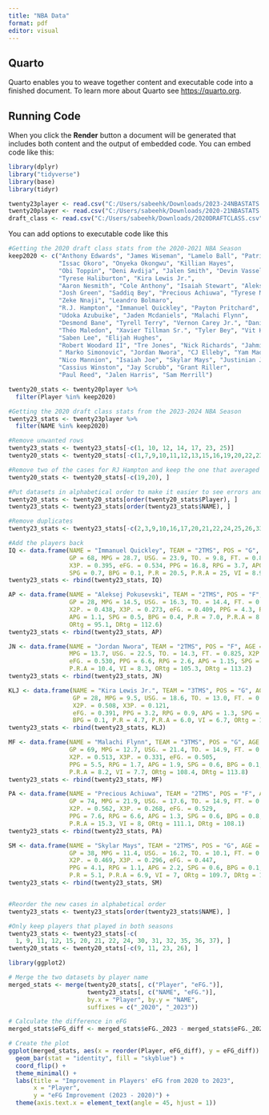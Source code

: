 ---
title: "NBA Data"
format: pdf
editor: visual
---

## Quarto

Quarto enables you to weave together content and executable code into a finished document. To learn more about Quarto see <https://quarto.org>.

## Running Code

When you click the **Render** button a document will be generated that includes both content and the output of embedded code. You can embed code like this:

```{r}
library(dplyr)
library("tidyverse")
library(base)
library(tidyr)

twenty23player <- read.csv("C:/Users/sabeehk/Downloads/2023-24NBASTATS.csv")
twenty20player <- read.csv("C:/Users/sabeehk/Downloads/2020-21NBASTATS.csv")
draft_class <- read.csv("C:/Users/sabeehk/Downloads/2020DRAFTCLASS.csv")

```

You can add options to executable code like this

```{r}
#Getting the 2020 draft class stats from the 2020-2021 NBA Season
keep2020 <- c("Anthony Edwards", "James Wiseman", "Lamelo Ball", "Patrick Williams",
              "Issac Okoro", "Onyeka Okongwu", "Killian Hayes", 
              "Obi Toppin", "Deni Avdija", "Jalen Smith", "Devin Vassell", 
              "Tyrese Haliburton", "Kira Lewis Jr.",
              "Aaron Nesmith", "Cole Anthony", "Isaiah Stewart", "Aleksej Pokusevski", 
              "Josh Green", "Saddiq Bey", "Precious Achiuwa", "Tyrese Maxey", 
              "Zeke Nnaji", "Leandro Bolmaro",
              "R.J. Hampton", "Immanuel Quickley", "Payton Pritchard", 
              "Udoka Azubuike", "Jaden Mcdaniels", "Malachi Flynn", 
              "Desmond Bane", "Tyrell Terry", "Vernon Carey Jr.", "Daniel Oturu", 
              "Théo Maledon", "Xavier Tillman Sr.", "Tyler Bey", "Vit Krejci", 
              "Saben Lee", "Elijah Hughes", 
              "Robert Woodard II", "Tre Jones", "Nick Richards", "Jahmi'us Ramsey", 
              " Marko Simonovic", "Jordan Nwora", "CJ Elleby", "Yam Madar", 
              "Nico Mannion", "Isaiah Joe", "Skylar Mays", "Justinian Jessup", "KJ Martin", 
              "Cassius Winston", "Jay Scrubb", "Grant Riller", 
              "Paul Reed", "Jalen Harris", "Sam Merrill")
```

```{r}
twenty20_stats <- twenty20player %>%
  filter(Player %in% keep2020)

#Getting the 2020 draft class stats from the 2023-2024 NBA Season
twenty23_stats <- twenty23player %>%
  filter(NAME %in% keep2020)

#Remove unwanted rows
twenty23_stats <- twenty23_stats[-c(1, 10, 12, 14, 17, 23, 25)]
twenty20_stats <- twenty20_stats[-c(1,7,9,10,11,12,13,15,16,19,20,22,23,28)]

#Remove two of the cases for RJ Hampton and keep the one that averaged the two in 2020stats
twenty20_stats <- twenty20_stats[-c(19,20), ]

#Put datasets in alphabetical order to make it easier to see errors and for easier binding
twenty20_stats <- twenty20_stats[order(twenty20_stats$Player), ]
twenty23_stats <- twenty23_stats[order(twenty23_stats$NAME), ]

#Remove duplicates
twenty23_stats <- twenty23_stats[-c(2,3,9,10,16,17,20,21,22,24,25,26,33,34,39,40), ]

```

```{r}
#Add the players back
IQ <- data.frame(NAME = "Immanuel Quickley", TEAM = "2TMS", POS = "G", AGE = 24,
                 GP = 68, MPG = 28.7, USG. = 23.9, TO. = 9.8, FT. = 0.866, X2P. = 0.479, 
                 X3P. = 0.395, eFG. = 0.534, PPG = 16.8, RPG = 3.7, APG = 4.65, 
                 SPG = 0.7, BPG = 0.1, P.R = 20.5, P.R.A = 25, VI = 8.9, ORtg = 120.5, DRtg = 113.9 )
twenty23_stats <- rbind(twenty23_stats, IQ)

AP <- data.frame(NAME = "Aleksej Pokusevski", TEAM = "2TMS", POS = "F", AGE = 22,
                 GP = 28, MPG = 14.5, USG. = 16.3, TO. = 14.4, FT. = 0.629, 
                 X2P. = 0.438, X3P. = 0.273, eFG. = 0.409, PPG = 4.3, RPG = 2.7, 
                 APG = 1.1, SPG = 0.5, BPG = 0.4, P.R = 7.0, P.R.A = 8.1, VI = 6.7,
                 ORtg = 95.1, DRtg = 112.6)
twenty23_stats <- rbind(twenty23_stats, AP)

JN <- data.frame(NAME = "Jordan Nwora", TEAM = "2TMS", POS = "F", AGE = 25.6,GP = 52, 
                 MPG = 13.7, USG. = 22.5, TO. = 14.3, FT. = 0.825, X2P. = 0.561, X3P. = 0.327, 
                 eFG. = 0.530, PPG = 6.6, RPG = 2.6, APG = 1.15, SPG = 0.5, BPG = 0.3, P.R = 9.3, 
                 P.R.A = 10.4, VI = 8.3, ORtg = 105.3, DRtg = 113.2)
twenty23_stats <- rbind(twenty23_stats, JN)

KLJ <- data.frame(NAME = "Kira Lewis Jr.", TEAM = "3TMS", POS = "G", AGE = 23,
                  GP = 28, MPG = 9.5, USG. = 18.6, TO. = 13.0, FT. = 0.850, 
                  X2P. = 0.508, X3P. = 0.121, 
                  eFG. = 0.391, PPG = 3.2, RPG = 0.9, APG = 1.3, SPG = 0.3, 
                  BPG = 0.1, P.R = 4.7, P.R.A = 6.0, VI = 6.7, ORtg = 100.9, DRtg = 117.4)
twenty23_stats <- rbind(twenty23_stats, KLJ)

MF <- data.frame(NAME = "Malachi Flynn", TEAM = "3TMS", POS = "G", AGE = 25.9,
                 GP = 69, MPG = 12.7, USG. = 21.4, TO. = 14.9, FT. = 0.730, 
                 X2P. = 0.513, X3P. = 0.331, eFG. = 0.505,
                 PPG = 5.5, RPG = 1.7, APG = 1.9, SPG = 0.6, BPG = 0.1, P.R = 6.5, 
                 P.R.A = 8.2, VI = 7.7, ORtg = 108.4, DRtg = 113.8)
twenty23_stats <- rbind(twenty23_stats, MF)

PA <- data.frame(NAME = "Precious Achiuwa", TEAM = "2TMS", POS = "F", AGE = 24,
                 GP = 74, MPG = 21.9, USG. = 17.6, TO. = 14.9, FT. = 0.616, 
                 X2P. = 0.562, X3P. = 0.268, eFG. = 0.529,
                 PPG = 7.6, RPG = 6.6, APG = 1.3, SPG = 0.6, BPG = 0.8, P.R = 14, 
                 P.R.A = 15.3, VI = 8, ORtg = 111.1, DRtg = 108.1)
twenty23_stats <- rbind(twenty23_stats, PA)

SM <- data.frame(NAME = "Skylar Mays", TEAM = "2TMS", POS = "G", AGE = 26,
                 GP = 38, MPG = 11.4, USG. = 16.2, TO. = 10.1, FT. = 0.765, 
                 X2P. = 0.469, X3P. = 0.296, eFG. = 0.447, 
                 PPG = 4.1, RPG = 1.1, APG = 2.2, SPG = 0.6, BPG = 0.1, 
                 P.R = 5.1, P.R.A = 6.9, VI = 7, ORtg = 109.7, DRtg = 112.6)
twenty23_stats <- rbind(twenty23_stats, SM)


#Reorder the new cases in alphabetical order
twenty23_stats <- twenty23_stats[order(twenty23_stats$NAME), ]

#Only keep players that played in both seasons 
twenty23_stats <- twenty23_stats[-c(
  1, 9, 11, 12, 15, 20, 21, 22, 24, 30, 31, 32, 35, 36, 37), ]
twenty20_stats <- twenty20_stats[-c(9, 11, 23, 26), ]

library(ggplot2)

# Merge the two datasets by player name
merged_stats <- merge(twenty20_stats[, c("Player", "eFG.")], 
                      twenty23_stats[, c("NAME", "eFG.")], 
                      by.x = "Player", by.y = "NAME", 
                      suffixes = c("_2020", "_2023"))

# Calculate the difference in eFG
merged_stats$eFG_diff <- merged_stats$eFG._2023 - merged_stats$eFG._2020

# Create the plot
ggplot(merged_stats, aes(x = reorder(Player, eFG_diff), y = eFG_diff)) +
  geom_bar(stat = "identity", fill = "skyblue") +
  coord_flip() +
  theme_minimal() +
  labs(title = "Improvement in Players' eFG from 2020 to 2023",
       x = "Player",
       y = "eFG Improvement (2023 - 2020)") +
  theme(axis.text.x = element_text(angle = 45, hjust = 1))
```

